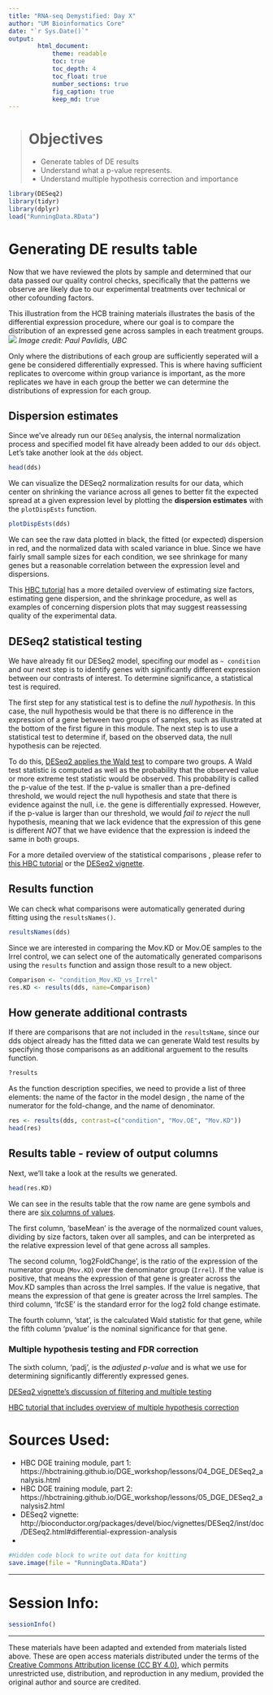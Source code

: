 ```yaml
---
title: "RNA-seq Demystified: Day X"
author: "UM Bioinformatics Core"
date: "`r Sys.Date()`"
output:
        html_document:
            theme: readable
            toc: true
            toc_depth: 4
            toc_float: true
            number_sections: true
            fig_caption: true
            keep_md: true
---
```


<!--- Allow the page to be wider --->
<style>
    body .main-container {
        max-width: 1200px;
    }
</style>
> # Objectives 
> * Generate tables of DE results
> * Understand what a p-value represents.   
> * Understand  multiple hypothesis correction and importance    


```r
library(DESeq2)
library(tidyr)
library(dplyr)
load("RunningData.RData")
```

# Generating DE results table

Now that we have reviewed the plots by sample and determined that our data passed our quality control checks, specifically that the patterns we observe are likely due to our experimental treatments over technical or other cofounding factors. 

This illustration from the HCB training materials illustrates the basis of the differential expression procedure, where our goal is to compare the distribution of an expressed gene across samples in each treatment groups. 
![](./images/de_theory.png)
*Image credit: Paul Pavlidis, UBC*

Only where the distributions of each group are sufficiently seperated will a gene be considered differentially expressed. This is where having sufficient replicates to overcome within group variance is important, as the more replicates we have in each group the better we can determine the distributions of expression for each group. 

## Dispersion estimates

Since we've already run our `DESeq` analysis, the internal normalization process and specified model fit have already been added to our `dds` object. Let's take another look at the `dds` object.

```r
head(dds)
```

We can visualize the DESeq2 normalization results for our data, which center on shrinking the variance across all genes to better fit the expected spread at a given expression level by plotting the **dispersion estimates** with the `plotDispEsts` function.

```r
plotDispEsts(dds)
```

We can see the raw data plotted in black, the fitted (or expected) dispersion in red, and the normalized data with scaled variance in blue. Since we have fairly small sample sizes for each condition, we see shrinkage for many genes but a reasonable correlation between the expression level and dispersions.

This [HBC tutorial](https://hbctraining.github.io/DGE_workshop/lessons/04_DGE_DESeq2_analysis.html) has a more detailed overview of estimating size factors, estimating gene dispersion, and the shrinkage procedure, as well as examples of concerning dispersion plots that may suggest reassessing quality of the experimental data. 

## DESeq2 statistical testing

We have already fit our DESeq2 model, specifing our model as `~ condition` and our next step is to identify genes with significantly different expression between our contrasts of interest. To determine significance, a statistical test is required.

The first step for any statistical test is to define the *null hypothesis*. In this case, the null hypothesis would be that there is no difference in the expression of a gene between two groups of samples, such as illustrated at the bottom of the first figure in this module. The next step is to use a statistical test to determine if, based on the observed data, the null hypothesis can be rejected.

To do this, [DESeq2 applies the Wald test](http://bioconductor.org/packages/devel/bioc/vignettes/DESeq2/inst/doc/DESeq2.html#theory-behind-deseq2) to compare two groups. A Wald test statistic is computed as well as the probability that the observed value or more extreme test statistic would be observed. This probability is called the p-value of the test. If the p-value is smaller than a pre-defined threshold, we would reject the null hypothesis and state that there is evidence against the null, i.e. the gene is differentially expressed. However, if the p-value is larger than our threshold, we would *fail to reject* the null hypothesis, meaning that we lack evidence that the expression of this gene is different *NOT* that we have evidence that the expression is indeed the same in both groups. 

For a more detailed overview of the statistical comparisons , please refer to [this HBC tutorial](https://hbctraining.github.io/DGE_workshop/lessons/05_DGE_DESeq2_analysis2.html) or the [DESeq2 vignette](http://bioconductor.org/packages/devel/bioc/vignettes/DESeq2/inst/doc/DESeq2.html#theory-behind-deseq2).

## Results function

We can check what comparisons were automatically generated during fitting using the `resultsNames()`. 
```r
resultsNames(dds)
```

Since we are interested in comparing the Mov.KD or Mov.OE samples to the Irrel control, we can select one of the automatically generated comparisons using the `results` function and assign those result to a new object.
```r
Comparison <- "condition_Mov.KD_vs_Irrel"
res.KD <- results(dds, name=Comparison)
```

## How generate additional contrasts

If there are comparisons that are not included in the `resultsName`, since our dds object already has the fitted data we can generate Wald test results by specifying those comparisons as an additional arguement to the results function. 
```r
?results
```

As the function description specifies, we need to provide a list of three elements: the name of the factor in the model design , the name of the numerator for the fold-change, and the name of denominator. 
```r
res <- results(dds, contrast=c("condition", "Mov.OE", "Mov.KD")) 
head(res)
```

## Results table - review of output columns

Next, we'll take a look at the results we generated. 
```r
head(res.KD)
```

We can see in the results table that the row name are gene symbols and there are [six columns of values](https://support.illumina.com/help/BS_App_RNASeq_DE_OLH_1000000071939/Content/Source/Informatics/Apps/DESeq2ResultFile_swBS.htm#:~:text=baseMean%E2%80%94The%20average%20of%20the,factors%2C%20taken%20over%20all%20samples.&text=log2FoldChange%E2%80%93The%20effect%20size%20estimate,the%20comparison%20and%20control%20groups). 

The first column, 'baseMean' is the average of the normalized count values, dividing by size factors, taken over all samples, and can be interpreted as the relative expression level of that gene across all samples. 

The second column, 'log2FoldChange', is the ratio of the expression of the numerator group (`Mov.KD`) over the denominator group (`Irrel`). If the value is positive, that means the expression of that gene is greater across the Mov.KD samples than across the Irrel samples. If the value is negative, that means the expression of that gene is greater across the Irrel samples. The third column, 'lfcSE' is the standard error for the log2 fold change estimate. 

The fourth column, 'stat', is the calculated Wald statistic for that gene, while the fifth column 'pvalue' is the nominal significance for that gene.

### Multiple hypothesis testing and FDR correction

The sixth column, 'padj', is the *adjusted p-value* and is what we use for determining significantly differently expressed genes. 

[DESeq2 vignette's discussion of filtering and multiple testing](http://bioconductor.org/packages/devel/bioc/vignettes/DESeq2/inst/doc/DESeq2.html#independent-filtering-and-multiple-testing)

[HBC tutorial that includes overview of multiple hypothesis correction](https://hbctraining.github.io/DGE_workshop/lessons/05_DGE_DESeq2_analysis2.html)

# Sources Used:    
* HBC DGE training module, part 1: https://hbctraining.github.io/DGE_workshop/lessons/04_DGE_DESeq2_analysis.html    
* HBC DGE training module, part 2: https://hbctraining.github.io/DGE_workshop/lessons/05_DGE_DESeq2_analysis2.html    
* DESeq2 vignette: http://bioconductor.org/packages/devel/bioc/vignettes/DESeq2/inst/doc/DESeq2.html#differential-expression-analysis    
* 


```r
#Hidden code block to write out data for knitting
save.image(file = "RunningData.RData")
```



---

# Session Info:
```r
sessionInfo()
```

---

These materials have been adapted and extended from materials listed above. These are open access materials distributed under the terms of the [Creative Commons Attribution license (CC BY 4.0)](http://creativecommons.org/licenses/by/4.0/), which permits unrestricted use, distribution, and reproduction in any medium, provided the original author and source are credited.